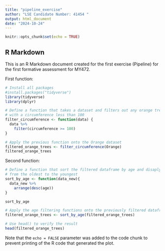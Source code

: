 ```yaml
---
title: "pipeline_exercise"
author: "LSE Candidate Number: 41454 "
output: html_document
date: "2024-10-24"
---
```


```r
knitr::opts_chunk$set(echo = TRUE)
```

## R Markdown

This is an R Markdown document created for the first exercise (Pipeline) for the first formative assessment for MY472.

First function:

```r
# Install all packages
#install.packages("tidyverse")
library(tidyverse)
library(dplyr)
```
```r
# Define a function that takes a dataset and filters out any orange trees 
# with a circumference less than 100
filter_circumference <- function(data) {
  data %>%
    filter(circumference >= 100)
}

```

```r
# Apply the previous function onto the Orange dataset
filtered_orange_trees <- filter_circumference(Orange)
filtered_orange_trees
```

Second function:
```r
# Define a function that sort the filtered dataframe by age and disaply them 
# from the oldest to the youngest
sort_by_age <- function(data_new){
  data_new %>%
    arrange(desc(age)) 
}

sort_by_age
```

```r
# Apply the age filtering functions onto the previously filtered dataframes
filtered_orange_trees <- sort_by_age(filtered_orange_trees)

# Use head() to verify the result
head(filtered_orange_trees)
```
Note that the `echo = FALSE` parameter was added to the code chunk to prevent printing of the R code that generated the plot.

